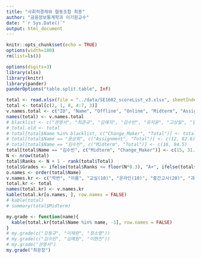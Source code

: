 ```yaml
---
title: "사회적경제와 협동조합 최종"
author: "금융정보통계학과 이기원교수"
date: "`r Sys.Date()`"
output: html_document
---
```


```r
knitr::opts_chunk$set(echo = TRUE)
options(width=180)
rm(list=ls())
```

```r
options(digits=3)
library(xlsx)
library(knitr)
library(pander)
panderOptions("table.split.table", Inf)
```


<!--### Total Scores-->

```r
total <- read.xlsx(file = "../data/SE1602_scoreList_v3.xlsx", sheetIndex = 1, rowIndex = 3:75, colIndex = 2:9, colClasses = c(rep("character", 2), rep("numeric", 6)), header = TRUE)
total <- total[c(2, 1, 8, 4:7, 3)]
v.names.total <- c("ID", "Name", "Offline", "Online", "Midterm", "Assignment", "Change_Maker", "Total")
names(total) <- v.names.total
# blacklist <- c("권영서", "최준규", "김예지", "김수빈", "유지윤", "고상일", "임준호")
# total.old <- total
# total[total$Name %in% blacklist, c("Change_Maker", "Total")] <- total[total$Name %in% blacklist, c("Change_Maker", "Total")] - 2 
# total[total$Name == "윤상희", c("Assignment", "Total")] <- c(12, 82.6)
# total[total$Name == "김수빈", c("Midterm", "Total")] <- c(16, 84.5)
total[total$Name == "김수빈", c("Midterm", "Change_Maker")] <- c(15, 31.5)
N <- nrow(total)
total$Ranks <- N + 1 - rank(total$Total)
total$Grades <- ifelse(total$Ranks <= floor(N*0.3), "A+", ifelse(total$Ranks <= floor(N*0.6), "B+", "C+"))
o.names <- order(total$Name)
v.names.kr <- c("학번", "이름", "교실(10)", "온라인(10)", "중간고사(20)", "과제(20)", "체인지메이커(40)", "총점(100)", "순위(72명중)", "학점")
total.kr <- total
names(total.kr) <- v.names.kr
kable(total.kr[o.names, ], row.names = FALSE)
# kable(total)
# summary(total$Midterm)
```



<P style = "page-break-before:always">

```r
my.grade <- function(name){
  kable(total.kr[total$Name %in% name, -1], row.names = FALSE)
}
# my.grade(c("강동규", "이채완", "정소영"))
# my.grade(c("김수빈", "심예원", "이현진"))
# my.grade("권영서")
my.grade("최문창")
```


<!--### Save Data

```r
save.image(file = "../R/final_data.rda")
```

-->
               